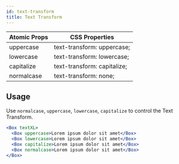 ```yaml
---
id: text-transform
title: Text Transform
---
```


| Atomic Props | CSS Properties              |
| ------------ | --------------------------- |
| uppercase    | text-transform: uppercase;  |
| lowercase    | text-transform: lowercase;  |
| capitalize   | text-transform: capitalize; |
| normalcase   | text-transform: none;       |

## Usage

Use `normalcase`, `uppercase`, `lowercase`, `capitalize` to control the Text Transform.

```jsx live
<Box textXL>
  <Box uppercase>Lorem ipsum dolor sit amet</Box>
  <Box lowercase>Lorem ipsum dolor sit amet</Box>
  <Box capitalize>Lorem ipsum dolor sit amet</Box>
  <Box normalcase>Lorem ipsum dolor sit amet</Box>
</Box>
```
